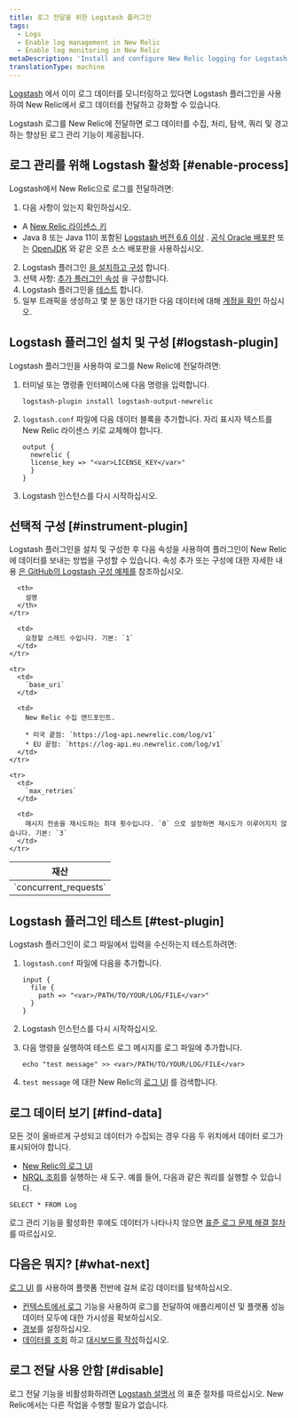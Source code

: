 ```yaml
---
title: 로그 전달을 위한 Logstash 플러그인
tags:
  - Logs
  - Enable log management in New Relic
  - Enable log monitoring in New Relic
metaDescription: 'Install and configure New Relic logging for Logstash, so you can use enhanced log management capabilities.'
translationType: machine
---
```


[Logstash](https://www.elastic.co/products/logstash) 에서 이미 로그 데이터를 모니터링하고 있다면 Logstash 플러그인을 사용하여 New Relic에서 로그 데이터를 전달하고 강화할 수 있습니다.

Logstash 로그를 New Relic에 전달하면 로그 데이터를 수집, 처리, 탐색, 쿼리 및 경고하는 향상된 로그 관리 기능이 제공됩니다.

## 로그 관리를 위해 Logstash 활성화 [#enable-process]

Logstash에서 New Relic으로 로그를 전달하려면:

1. 다음 사항이 있는지 확인하십시오.

* A [New Relic 라이센스 키](/docs/apis/intro-apis/new-relic-api-keys/#ingest-license-key)
* Java 8 또는 Java 11이 포함된 [Logstash 버전 6.6 이상](https://www.elastic.co/guide/en/logstash/current/installing-logstash.html) . [공식 Oracle 배포판](http://www.oracle.com/technetwork/java/javase/downloads/index.html) 또는 [OpenJDK](http://openjdk.java.net/) 와 같은 오픈 소스 배포판을 사용하십시오.

2. Logstash 플러그인 [을 설치하고 구성](#logstash-plugin) 합니다.
3. 선택 사항: [추가 플러그인 속성](#instrument-plugin) 을 구성합니다.
4. Logstash 플러그인을 [테스트](#test-plugin) 합니다.
5. 일부 트래픽을 생성하고 몇 분 동안 대기한 다음 데이터에 대해 [계정을 확인](#find-data) 하십시오.

## Logstash 플러그인 설치 및 구성 [#logstash-plugin]

Logstash 플러그인을 사용하여 로그를 New Relic에 전달하려면:

1. 터미널 또는 명령줄 인터페이스에 다음 명령을 입력합니다.

   ```
   logstash-plugin install logstash-output-newrelic
   ```

2. `logstash.conf` 파일에 다음 데이터 블록을 추가합니다. 자리 표시자 텍스트를 New Relic 라이센스 키로 교체해야 합니다.

   ```
   output {
     newrelic {
     license_key => "<var>LICENSE_KEY</var>"
     }
   }
   ```

3. Logstash 인스턴스를 다시 시작하십시오.

## 선택적 구성 [#instrument-plugin]

Logstash 플러그인을 설치 및 구성한 후 다음 속성을 사용하여 플러그인이 New Relic에 데이터를 보내는 방법을 구성할 수 있습니다. 속성 추가 또는 구성에 대한 자세한 내용 [은 GitHub의 Logstash 구성 예제를](https://github.com/newrelic/logstash-examples/blob/master/README.md#example-configurations-for-logstash) 참조하십시오.

<table>
  <thead>
    <tr>
      <th style={{ width: "200px" }}>
        재산
      </th>

      <th>
        설명
      </th>
    </tr>
  </thead>

  <tbody>
    <tr>
      <td>
        `concurrent_requests`
      </td>

      <td>
        요청할 스레드 수입니다. 기본: `1`
      </td>
    </tr>

    <tr>
      <td>
        `base_uri`
      </td>

      <td>
        New Relic 수집 엔드포인트.

        * 미국 끝점: `https://log-api.newrelic.com/log/v1`
        * EU 끝점: `https://log-api.eu.newrelic.com/log/v1`
      </td>
    </tr>

    <tr>
      <td>
        `max_retries`
      </td>

      <td>
        메시지 전송을 재시도하는 최대 횟수입니다. `0` 으로 설정하면 재시도가 이루어지지 않습니다. 기본: `3`
      </td>
    </tr>
  </tbody>
</table>

## Logstash 플러그인 테스트 [#test-plugin]

Logstash 플러그인이 로그 파일에서 입력을 수신하는지 테스트하려면:

1. `logstash.conf` 파일에 다음을 추가합니다.

   ```
   input {
     file {
       path => "<var>/PATH/TO/YOUR/LOG/FILE</var>"
     }
   }
   ```

2. Logstash 인스턴스를 다시 시작하십시오.

3. 다음 명령을 실행하여 테스트 로그 메시지를 로그 파일에 추가합니다.

   ```
   echo "test message" >> <var>/PATH/TO/YOUR/LOG/FILE</var>
   ```

4. `test message` 에 대한 New Relic의 [로그 UI](https://one.newrelic.com/launcher/logger.log-launcher) 를 검색합니다.

## 로그 데이터 보기 [#find-data]

모든 것이 올바르게 구성되고 데이터가 수집되는 경우 다음 두 위치에서 데이터 로그가 표시되어야 합니다.

* [New Relic의 로그 UI](https://one.newrelic.com/launcher/logger.log-launcher)
* [NRQL 조회](/docs/chart-builder/use-chart-builder/choose-data/use-advanced-nrql-mode-specify-data)를 실행하는 새 도구. 예를 들어, 다음과 같은 쿼리를 실행할 수 있습니다.

```
SELECT * FROM Log
```

로그 관리 기능을 활성화한 후에도 데이터가 나타나지 않으면 [표준 로그 문제 해결 절차](/docs/logs/log-management/troubleshooting/no-log-data-appears-ui/) 를 따르십시오.

## 다음은 뭐지? [#what-next]

[로그 UI](/docs/logs/log-management/ui-data/use-logs-ui/) 를 사용하여 플랫폼 전반에 걸쳐 로깅 데이터를 탐색하십시오.

* [컨텍스트에서 로그](/docs/logs/enable-log-management-new-relic/configure-logs-context/configure-logs-context-apm-agents/) 기능을 사용하여 로그를 전달하여 애플리케이션 및 플랫폼 성능 데이터 모두에 대한 가시성을 확보하십시오.
* [경보](/docs/alerts-applied-intelligence/new-relic-alerts/alert-conditions/create-alert-conditions/)를 설정하십시오.
* [데이터를 조회](/docs/query-your-data/explore-query-data/get-started/introduction-querying-new-relic-data/) 하고 [대시보드를 작성](/docs/query-your-data/explore-query-data/dashboards/introduction-dashboards/)하십시오.

## 로그 전달 사용 안함 [#disable]

로그 전달 기능을 비활성화하려면 [Logstash 설명서](https://www.elastic.co/products/logstash) 의 표준 절차를 따르십시오. New Relic에서는 다른 작업을 수행할 필요가 없습니다.